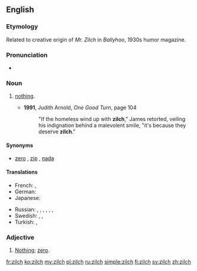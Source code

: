 {{was wotd|2009|July|31}}
==English==

===Etymology===
Related to creative origin of ''Mr. Zilch'' in ''Ballyhoo'', 1930s humor magazine.

===Pronunciation===
* {{a|UK|US}} {{IPA|/zɪltʃ/|lang=en}}

===Noun===
{{en-noun|-}}

# {{context|informal|lang=en}} [[nothing|nothing]].
#* '''1991''', Judith Arnold, ''One Good Turn‎'', page 104
#*: "If the homeless wind up with '''zilch'''," James retorted, veiling his indignation behind a malevolent smile, "it's because they deserve '''zilch'''."

====Synonyms====
* [[zero]] {{qualifier|standard}}, [[zip]] {{qualifier|informal}}, [[nada]] {{qualifier|informal}}

====Translations====
<!--informal translations, formal one go at 'nothing'-->
{{trans-top|''(informal)'' nothing}}
* French: {{t+|fr|que dalle}}, {{t+|fr|que pouic}}
* German: {{t+|de|nix}}
* Japanese: {{t|ja|何も|tr=nani mo}}
{{trans-mid}}
* Russian: {{t+|ru|ничего́|tr=ničevó|sc=Cyrl}}, {{qualifier|slang}} {{t|ru|ни черта́}}, {{t+|ru|ни фига́}}, {{t|ru|ни шиша́|sc=Cyrl}}, {{t+|ru|ни хрена́|sc=Cyrl}}, {{qualifier|vulgar}} {{t+|ru|ни хуя́}}, {{t+|ru|ни хера́|sc=Cyrl}}
* Swedish: {{t+|sv|noll}}, {{t+|sv|nolla|c}}, {{t+|sv|ingenting}}
* Turkish: {{t+|tr|hiç}}, {{t+|tr|değersiz}}
{{trans-bottom}}

===Adjective===
{{en-adj|-}}<!-- Adjective, attributive noun, or pseudo-numeral? -->

# {{rfv-sense|lang=en}} [[nothing|Nothing]]; [[zero]].

[[fr:zilch]]
[[ko:zilch]]
[[my:zilch]]
[[pl:zilch]]
[[ru:zilch]]
[[simple:zilch]]
[[fi:zilch]]
[[sv:zilch]]
[[zh:zilch]]